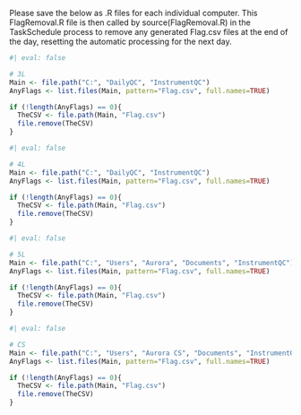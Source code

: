 Please save the below as .R files for each individual computer. This FlagRemoval.R file is then called by source(FlagRemoval.R) in the TaskSchedule process to remove any generated Flag.csv files at the end of the day, resetting the automatic processing for the next day. 

```r
#| eval: false

# 3L
Main <- file.path("C:", "DailyQC", "InstrumentQC")
AnyFlags <- list.files(Main, pattern="Flag.csv", full.names=TRUE)

if (!length(AnyFlags) == 0){
  TheCSV <- file.path(Main, "Flag.csv")
  file.remove(TheCSV)
}
```

```r
#| eval: false

# 4L
Main <- file.path("C:", "DailyQC", "InstrumentQC")
AnyFlags <- list.files(Main, pattern="Flag.csv", full.names=TRUE)

if (!length(AnyFlags) == 0){
  TheCSV <- file.path(Main, "Flag.csv")
  file.remove(TheCSV)
}
```

```r
#| eval: false

# 5L
Main <- file.path("C:", "Users", "Aurora", "Documents", "InstrumentQC")
AnyFlags <- list.files(Main, pattern="Flag.csv", full.names=TRUE)

if (!length(AnyFlags) == 0){
  TheCSV <- file.path(Main, "Flag.csv")
  file.remove(TheCSV)
}
```

```r
#| eval: false

# CS
Main <- file.path("C:", "Users", "Aurora CS", "Documents", "InstrumentQC")
AnyFlags <- list.files(Main, pattern="Flag.csv", full.names=TRUE)

if (!length(AnyFlags) == 0){
  TheCSV <- file.path(Main, "Flag.csv")
  file.remove(TheCSV)
}
```



